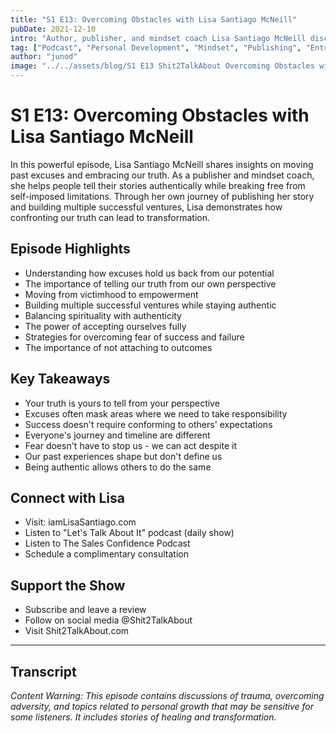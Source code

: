 ```yaml
---
title: "S1 E13: Overcoming Obstacles with Lisa Santiago McNeill"
pubDate: 2021-12-10
intro: "Author, publisher, and mindset coach Lisa Santiago McNeill discusses how to overcome excuses and obstacles that hold us back. Through sharing her journey of publishing her own story and helping others tell theirs, Lisa demonstrates how facing our truth can lead to personal transformation and success."
tag: ["Podcast", "Personal Development", "Mindset", "Publishing", "Entrepreneurship", "Storytelling", "Overcoming Obstacles", "Excuses", "Truth-Telling", "Spirituality"]
author: "junod"
image: "../../assets/blog/S1 E13 Shit2TalkAbout Overcoming Obstacles with Lisa Santiago McNeill.png"
---
```


# S1 E13: Overcoming Obstacles with Lisa Santiago McNeill

In this powerful episode, Lisa Santiago McNeill shares insights on moving past excuses and embracing our truth. As a publisher and mindset coach, she helps people tell their stories authentically while breaking free from self-imposed limitations. Through her own journey of publishing her story and building multiple successful ventures, Lisa demonstrates how confronting our truth can lead to transformation.

## Episode Highlights

- Understanding how excuses hold us back from our potential
- The importance of telling our truth from our own perspective
- Moving from victimhood to empowerment
- Building multiple successful ventures while staying authentic
- Balancing spirituality with authenticity
- The power of accepting ourselves fully
- Strategies for overcoming fear of success and failure
- The importance of not attaching to outcomes

## Key Takeaways

- Your truth is yours to tell from your perspective
- Excuses often mask areas where we need to take responsibility
- Success doesn't require conforming to others' expectations
- Everyone's journey and timeline are different
- Fear doesn't have to stop us - we can act despite it
- Our past experiences shape but don't define us
- Being authentic allows others to do the same

## Connect with Lisa

- Visit: iamLisaSantiago.com
- Listen to "Let's Talk About It" podcast (daily show)
- Listen to The Sales Confidence Podcast
- Schedule a complimentary consultation

## Support the Show

- Subscribe and leave a review
- Follow on social media @Shit2TalkAbout
- Visit Shit2TalkAbout.com

---

## Transcript

*Content Warning: This episode contains discussions of trauma, overcoming adversity, and topics related to personal growth that may be sensitive for some listeners. It includes stories of healing and transformation.*